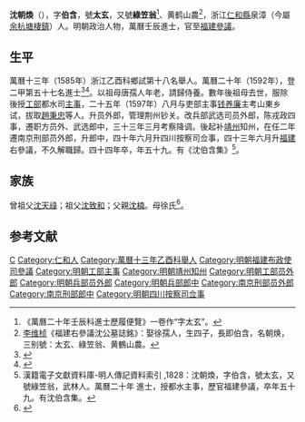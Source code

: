 {{明清人物信息框
| 姓名 = 沈朝煥
| 原名 =
| 圖片名稱= 
| 圖片大小 = 
| 圖片說明 = 
| 最高職務 = 福建布政使司參議
| 國家 = 大明 
| 爵位 =
| 籍貫 = [[浙江|浙江]][[仁和縣|仁和縣]]
| 族裔 = 
| 字號 = 字伯含，號太玄，又號黄鹤山人、綠雪翁
| 諡號 =
| 出生日期 = 嘉靖三十七年（1558年）戊午七月四日
| 出生地點 =
| 逝世日期 = 萬曆四十四年（1616年）丙辰二月二十三日
| 逝世地點 =
| 墓葬 =
| 配偶 = 娶费氏贈宜人；继娶郁氏，封宜人
| 親屬 = 父 [[沈楠|沈楠]]；（子）宗城、宗培、宗堢、宗塙
| 出身 =
* 萬曆十三年乙酉科浙江鄉試舉人
* 萬曆二十年壬辰科進士出身
| 經歷 =
| 著作 =  
*《沈伯含集》
}}
'''沈朝煥'''（{{bd|1558年||1616年||Shen}}），字'''伯含'''，號'''太玄'''，又號'''綠笠翁'''<ref>《萬曆二十年壬辰科進士歷履便覽》一卷作“字太玄”。</ref>、黄鹤山農<ref>[[李维桢|李维桢]]《福建右參議沈公墓誌銘》：娶徐孺人，生四子，長即伯含，名朝焕，三别號：太玄、綠笠翁、黄鶴山農。</ref>，浙江[[仁和縣|仁和縣]]泉漳（今屬[[余杭|余杭]][[塘棲鎮|塘棲鎮]]）人。明朝政治人物，萬曆壬辰進士，官至[[福建|福建]][[參議|參議]]。

== 生平 ==
萬曆十三年（1585年）浙江乙酉科鄉試第十八名舉人。萬曆二十年（1592年），登二甲第五十七名進士<ref>{{Cite book|title=《皇明贡举考》卷五|last=（明）[[张朝瑞|张朝瑞]]|first=|publisher=《续修四库全书》史部第828册|year=|isbn=|location=|pages=}}</ref><ref>{{Cite book|title=贡举志五种 上|last=鲁小俊，江俊伟著|first=|publisher=武汉：武汉大学出版社|year=2009|isbn=978-7-307-07043-1|location=|pages=}}</ref>。以祖母唐孺人年老，請歸侍養。數年後祖母去世，服除後授[[工部|工部]]都水司[[主事|主事]]，二十五年（1597年）八月与吏部主事[[钱养廉|钱养廉]]主考山東乡试，拔取[[趙秉忠|趙秉忠]]等人。升员外郎，管理荆州钞关。改兵部武选司员外郎，陈戎政四事，遷职方员外、武选郎中，三十三年三月考察降调。後起补[[靖州|靖州]]知州，在任二年遷南京刑部员外郎，升郎中，四十年六月升四川按察司佥事，四十三年六月升[[福建|福建]]右參議，不久解職歸。四十四年卒，年五十九。有《沈伯含集》<ref>漢籍電子文獻資料庫-明人傳記資料索引 ,1828：沈朝煥，字伯含，號太玄，又號綠笠翁，武林人。萬曆二十年 進士，授都水主事，歷官福建參議，卒年五十九。有沈伯含集。</ref>。

==家族==
曾祖父[[沈天祿|沈天祿]]；祖父[[沈致和|沈致和]]；父親[[沈楠|沈楠]]。母徐氏<ref>{{Cite book|title=天一阁藏明代科举录选刊 登科录 点校本|last=龚延明主编|first=|publisher=宁波出版社|year=2016|isbn=978-7-5526-2320-8|location=宁波|pages=|quote=《天一閣藏明代科舉錄選刊.登科錄》之《萬曆二十年壬辰科殿試金榜》}}</ref>。

==参考文献==
{{reflist}}

{{萬曆二十年壬辰科殿試金榜}}

{{Authority control}}

{{DEFAULTSORT:Shen沈}}
[[Category:沈姓|C]]
[[Category:仁和人|Category:仁和人]]
[[Category:萬曆十三年乙酉科舉人|Category:萬曆十三年乙酉科舉人]]
[[Category:明朝福建布政使司參議|Category:明朝福建布政使司參議]]
[[Category:明朝工部主事|Category:明朝工部主事]]
[[Category:明朝靖州知州|Category:明朝靖州知州]]
[[Category:明朝工部员外郎|Category:明朝工部员外郎]]
[[Category:明朝兵部员外郎|Category:明朝兵部员外郎]]
[[Category:明朝兵部郎中|Category:明朝兵部郎中]]
[[Category:南京刑部员外郎|Category:南京刑部员外郎]]
[[Category:南京刑部郎中|Category:南京刑部郎中]]
[[Category:明朝四川按察司佥事|Category:明朝四川按察司佥事]]
